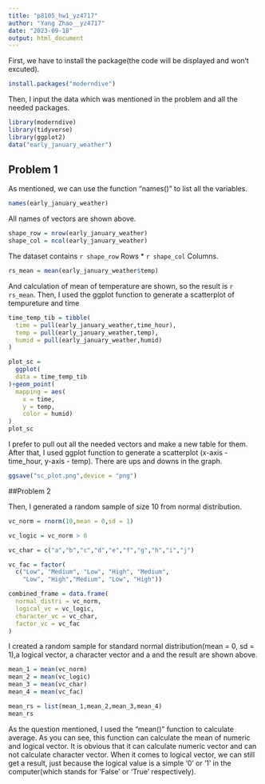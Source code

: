 ```yaml
---
title: "p8105_hw1_yz4717"
author: "Yang Zhao__yz4717"
date: "2023-09-18"
output: html_document
---
```


First, we have to install the package(the code will be displayed and won't excuted).

```r
install.packages("moderndive")
```

Then, I input the data which was mentioned in the problem and all the needed packages.

```r
library(moderndive)
library(tidyverse)
library(ggplot2)
data("early_january_weather")
```

## Problem 1

As mentioned, we can use the function "names()" to list all the variables.

```r
names(early_january_weather)
```
All names of vectors are shown above.

```r
shape_row = nrow(early_january_weather)
shape_col = ncol(early_january_weather)
```
The dataset contains `r shape_row` Rows * `r shape_col` Columns.
```r
rs_mean = mean(early_january_weather$temp)
```
And calculation of mean of temperature are shown, so the result is `r rs_mean`.
Then, I used the ggplot function to generate a scatterplot of tempureture and time

```r
time_temp_tib = tibble(
  time = pull(early_january_weather,time_hour),
  temp = pull(early_january_weather,temp),
  humid = pull(early_january_weather,humid)
)

plot_sc = 
  ggplot(
  data = time_temp_tib
)+geom_point(
  mapping = aes(
    x = time,
    y = temp,
    color = humid)
)
plot_sc
```
I prefer to pull out all the needed vectors and make a new table for them. After that, I used ggplot function to generate a scatterplot (x-axis - time_hour, y-axis - temp). There are ups and downs in the graph. 



```r
ggsave("sc_plot.png",device = "png")
```


##Problem 2

Then, I generated a random sample of size 10 from normal distribution.

```r
vc_norm = rnorm(10,mean = 0,sd = 1)

vc_logic = vc_norm > 0

vc_char = c("a","b","c","d","e","f","g","h","i","j")

vc_fac = factor(
  c("Low", "Medium", "Low", "High", "Medium",
    "Low", "High","Medium", "Low", "High"))

combined_frame = data.frame(
  normal_distri = vc_norm,
  logical_vc = vc_logic,
  character_vc = vc_char,
  factor_vc = vc_fac
)
```

I created a random sample for standard normal distribution(mean = 0, sd = 1),a logical vector, a character vector and a  and the result are shown above.

```r
mean_1 = mean(vc_norm)
mean_2 = mean(vc_logic)
mean_3 = mean(vc_char)
mean_4 = mean(vc_fac)

mean_rs = list(mean_1,mean_2,mean_3,mean_4)
mean_rs
```

As the question mentioned, I used the "mean()" function to calculate average. As you can see, this function can calculate the mean of numeric and logical vector. It is obvious that it can calculate numeric vector and can not calculate character vector. When it comes to logical vector, we can still get a result, just because the logical value is a simple '0' or '1' in the computer(which stands for 'False' or 'True' respectively).
